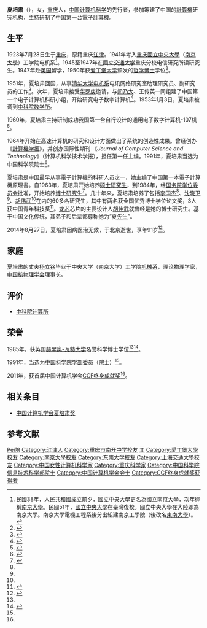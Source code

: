 {{Infobox person
| 姓名     = 夏培肃
| 图像     = Xia Peisu.jpg
| 图像说明 = 夏培肃1946年在交通大学重庆分校
| 出生日期 = {{Birth date|1923|07|28}}
| 出生地   = {{ROC-1912}}[[重庆市|重庆市]]
| 死亡日期 = {{Death date and age|2014|08|27|1923|07|28}}
| 死亡地   = {{CHN}}[[北京市|北京市]]
| 国籍     = {{PRC}}
| 籍贯     = 
| spouse   = 杨立铭
| 别名     = 
| 知名于   = 
| 职业     = 计算机专家
| 母校     = [[国立中央大学_(南京)|国立中央大学]]<br />[[国立交通大学|国立交通大学]]<br />[[爱丁堡大学|爱丁堡大学]]
}}
'''夏培肃'''（{{bd|1923年|7月28日|2014年|8月27日|catIdx=Xia}}），女，[[重庆|重庆]]人，[[中国|中国]][[计算机科学|计算机科学]]的先行者，参加筹建了中国的[[电子计算机|計算機]]研究机构，主持研制了中国第一台[[電子計算機|電子計算機]]。

== 生平 ==
1923年7月28日生于[[重庆|重庆]]，原籍重庆[[江津区|江津]]。1941年考入[[重庆|重庆]][[國立中央大學_(南京)|國立中央大學]]（[[南京大學|南京大學]]）工学院电机系<ref>民國38年，人民共和國成立前夕，國立中央大學更名為國立南京大學，次年徑稱[[南京大學|南京大學]]。民國51年，[[國立中央大學|國立中央大學]]在臺灣復校。國立中央大學在大陸即為南京大學。南京大學電機工程系後分出組建南京工學院（後改名[[東南大學|東南大學]]）。</ref>。1945至1947年在[[國立交通大學|國立交通大学]]重庆分校电信研究所读研究生。1947年赴[[英国|英国]]留学，1950年获[[爱丁堡大学|爱丁堡大学]]颁发的[[哲學博士|哲学博士]]学位<ref name=":0">{{Cite web|title=著名计算机专家夏培肃院士逝世|url=https://www.cas.cn/xw/yxdt/201408/t20140827_4193177.shtml|access-date=2022-03-09|author=计算技术研究所|date=2014-08-27|publisher=中国科学院|language=zh|archive-url=https://web.archive.org/web/20220309160324/https://www.cas.cn/xw/yxdt/201408/t20140827_4193177.shtml|archive-date=2022-03-09|dead-url=no}}</ref>。

1951年，夏培肃回国，从事[[清华大学电机工程与应用电子技术系|清华大学电机系]]电讯网络研究室助理研究员、副研究员的工作<ref name=":0">{{Cite web|title=著名计算机专家夏培肃院士逝世|url=https://www.cas.cn/xw/yxdt/201408/t20140827_4193177.shtml|access-date=2022-03-09|author=计算技术研究所|date=2014-08-27|publisher=中国科学院|language=zh|archive-url=https://web.archive.org/web/20220309160324/https://www.cas.cn/xw/yxdt/201408/t20140827_4193177.shtml|archive-date=2022-03-09|dead-url=no}}</ref>。次年，夏培肃接受[[华罗庚|华罗庚]]邀请，与[[闵乃大|闵乃大]]、王传英一同组建了中国第一个电子计算机科研小组，开始研究电子数字计算机<ref>{{Cite web|title=所有事情都会有新的开始……记我国第一个计算机三人小组之王传英|url=https://www.ccf.org.cn/Computing_history/Updates/2020-07-02/704429.shtml|access-date=2022-03-09|publisher=中国计算机学会|language=zh|archive-url=https://web.archive.org/web/20220309161757/https://www.ccf.org.cn/Computing_history/Updates/2020-07-02/704429.shtml|archive-date=2022-03-09|dead-url=no}}</ref>。1953年1月3日，夏培肃被调到[[中国科学院数学与系统科学研究院|中科院数学所]]。

1960年，夏培肃主持研制成功我国第一台自行设计的通用电子数字计算机-107机<ref name=":1">{{Cite web|title=科学网—张效祥、夏培肃获首届CCF终身成就奖|url=https://news.sciencenet.cn/htmlnews/2011/1/243279.shtm|access-date=2022-03-09|author=计红梅|date=2011-01-25|publisher=科学时报|language=zh|archive-url=https://web.archive.org/web/20220309175011/https://news.sciencenet.cn/htmlnews/2011/1/243279.shtm|archive-date=2022-03-09|dead-url=no}}</ref>。

1964年开始在高速计算机的研究和设计方面做出了系统的创造性成果。曾经创办《[[計算機学报|計算機学报]]》，并创办国际性期刊 《''Journal of Computer Science and Technology''》（计算机科学技术学报），担任第一任主编。1991年，夏培肃当选为中国科学院院士<ref>{{Cite web|title=夏培肃|url=http://casad.cas.cn/sourcedb_ad_cas/zw2/ysxx/ygysmd/200906/t20090624_1807712.html|accessdate=|publisher=中国科学院|language=zh|archiveurl=https://web.archive.org/web/20220309173032/http://casad.cas.cn/sourcedb_ad_cas/zw2/ysxx/ygysmd/200906/t20090624_1807712.html|archivedate=2022-03-09}}</ref>。

夏培肃是中国最早从事電子計算機的科研人员之一，她主编了中国第一本電子計算機原理書。自1963年，夏培肃开始培养[[硕士|硕士研究生]]，到1984年，经[[国务院学位委员会|国务院学位委员会]]批准，开始培养[[博士|博士研究生]]<ref name=":2">{{Cite journal|title=夏培肃与中国计算机科学的建立和发展|author=周子璇|url=https://kns.cnki.net/kcms/detail/detail.aspx?FileName=1020810348.nh&DbName=CMFD2021|journal=山西大学|doi=10.27284/d.cnki.gsxiu.2020.000416}}</ref>。几十年来，夏培肃培养了包括[[李国杰_(计算机专家)|李国杰]]<ref name=":2" />、[[沈晓卫|沈晓卫]]<ref name=":2" />、[[胡伟武|胡伟武]]<ref name=":2" />在内的60多名研究生，其中有两名获全国优秀博士学位论文奖，3人获中国青年科技奖<ref>{{Cite web|title=夏培肃：英雄辈出行业的无名先驱|url=http://zqb.cyol.com/html/2014-09/04/nw.D110000zgqnb_20140904_1-06.htm|access-date=2022-03-09|author=李新玲|date=2014-09-04|publisher=中国青年报|language=zh|archive-url=https://web.archive.org/web/20220309171626/http://zqb.cyol.com/html/2014-09/04/nw.D110000zgqnb_20140904_1-06.htm|archive-date=2022-03-09|dead-url=no}}</ref>。[[龙芯|龙芯]]芯片的主要设计人[[胡伟武|胡伟武]]就曾经是她的博士研究生。基于中国文化传统，其弟子和后辈都尊称她为“夏[[先生|先生]]”。

2014年8月27日，夏培肃因病医治无效，于北京逝世，享年91岁<ref>{{Cite web|title=夏培肅先生逝世|url=http://www.ccf.org.cn/sites/ccf/xhdtnry.jsp?contentId=2818166452439|accessdate=|work=中國計算機學會|archiveurl=https://web.archive.org/web/20140903094502/http://www.ccf.org.cn/sites/ccf/xhdtnry.jsp?contentId=2818166452439|archivedate=2014-09-03}}</ref>。

== 家庭 ==
夏培肃的丈夫[[杨立铭|杨立铭]]毕业于中央大学（南京大学）工学院[[东南大学机械工程学院|机械系]]，理论物理学家，[[中国核物理学会|中国核物理学会]]理事长。

== 评价 ==

* [[中国科学院计算技术研究所|中科院计算所]]
{{引用|text=著名计算机专家和教育家、我国计算机研究的先驱和我国计算机事业的重要奠基人之一、中国科学院计算技术研究所研究员、中国科学院院士。|sign=中国科学院|source=中科院计算技术研究所}}

== 荣誉 ==
1985年，获英国[[赫瑞瓦特大学|赫里奥-瓦特大学]]名誉科学博士学位<ref name=":0" /><ref>{{Cite web|title=英国瓦特大学授予夏培肃荣誉博士证书|url=http://www.mmcs.org.cn/gz/1224/2889/2891/2016-09/143431.shtml|access-date=2022-03-09|date=2016-09-07|publisher=中国科学家博物馆|language=zh|archive-url=https://web.archive.org/web/20220309174628/http://www.mmcs.org.cn/gz/1224/2889/2891/2016-09/143431.shtml|archive-date=2022-03-09|dead-url=no}}</ref>。

1991年，当选为[[中国科学院院士|中国科学院学部委员]]（院士）<ref name=":0" />。

2011年，获首届中国计算机学会[[CCF终身成就奖|CCF终身成就奖]]<ref name=":1" />。

== 相关条目 ==

* [[中国计算机学会夏培肃奖|中国计算机学会夏培肃奖]]

== 参考文献 ==
{{reflist}}

{{中国科学院信息技术科学部院士}}
{{中国计算机学会会士}}
{{CCF终身成就奖获得者}}

{{Authority control}}
{{DEFAULTSORT:Xia, Peisu}}
[[Category:夏姓|Pei培]]
[[Category:江津人|Category:江津人]]
[[Category:重庆市南开中学校友|Category:重庆市南开中学校友]]
[[Category:國立中央大學大陸時期校友|工]]
[[Category:愛丁堡大學校友|Category:愛丁堡大學校友]]
[[Category:南京大學校友|Category:南京大學校友]]
[[Category:东南大学校友|Category:东南大学校友]]
[[Category:上海交通大學校友|Category:上海交通大學校友]]
[[Category:中国女性计算机科学家|Category:中国女性计算机科学家]]
[[Category:重庆科学家|Category:重庆科学家]]
[[Category:中国科学院信息技术科学部院士|Category:中国科学院信息技术科学部院士]]
[[Category:中国计算机学会会士|Category:中国计算机学会会士]]
[[Category:CCF终身成就奖获得者|Category:CCF终身成就奖获得者]]